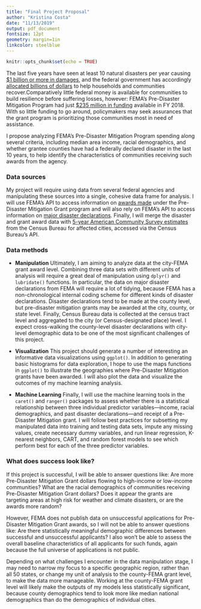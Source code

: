 ```yaml
---
title: "Final Project Proposal"
author: "Kristina Costa"
date: "11/13/2019"
output: pdf_document
fontsize: 12pt
geometry: margin=1in
linkcolor: steelblue
---
```


```r
knitr::opts_chunk$set(echo = TRUE)
```

The last five years have seen at least 10 natural disasters per year causing [$1 billion or more in damages](https://www.ncdc.noaa.gov/billions/), and the federal government has accordingly [allocated billions of dollars](https://www.washingtonpost.com/us-policy/2019/04/22/taxpayer-spending-us-disaster-fund-explodes-amid-climate-change-population-trends/) to help households and communities recover.Comparatively little federal money is available for communities to build resilience before suffering losses, however: FEMA's Pre-Disaster Mitigation Program had just [$235 million in funding](https://www.fema.gov/media-library-data/1538601697477-5a4a055c7600eaddad89348044fb664a/FY_2018_PDM_Fact_Sheet.pdf) available in FY 2018. With so little funding to go around, policymakers may seek assurances that the grant program is prioritizing those communities most in need of assistance. 

I propose analyzing FEMA's Pre-Disaster Mitigation Program spending along several criteria, including median area income, racial demographics, and whether grantee counties have had a federally declared disaster in the last 10 years, to help identify the characteristics of communities receiving such awards from the agency. 

### Data sources

My project will require using data from several federal agencies and manipulating these sources into a single, cohesive data frame for analysis. I will use FEMA's API to access information on [awards made](https://www.fema.gov/data-feeds_) under the Pre-Disaster Mitigation Grant program and will also rely on FEMA's API to access information on [major disaster declarations](https://www.fema.gov/openfema-dataset-disaster-declarations-summaries-v1). Finally, I will merge the disaster and grant award data with [5-year American Community Survey estimates](https://www.census.gov/data/developers/data-sets.html) from the Census Bureau for affected cities, accessed via the Census Bureau's API. 

### Data methods

* **Manipulation** Ultimately, I am aiming to analyze data at the city-FEMA grant award level. Combining three data sets with different units of analysis will require a great deal of manipulation using `dplyr()` and `lubridate()` functions. In particular, the data on major disaster declarations from FEMA will require a lot of tidying, because FEMA has a non-chronological internal coding scheme for different kinds of disaster declarations. Disaster declarations tend to be made at the county level, but pre-disaster mitigation grants may be awarded at the city, county, or state level. Finally, Census Bureau data is collected at the census tract level and aggregated to the city (or Census-designated place) level. I expect cross-walking the county-level disaster declarations with city-level demographic data to be one of the most significant challenges of this project. 

* **Visualization** This project should generate a number of interesting an informative data visualizations using `ggplot()`. In addition to generating basic histograms for data exploration, I hope to use the maps functions in `ggplot()` to illustrate the geographies where Pre-Disaster Mitigation grants have been awarded. I will also plot the data and visualize the outcomes of my machine learning analysis. 

* **Machine Learning** Finally, I will use the machine learning tools in the `caret()` and `ranger()` packages to assess whether there is a statistical relationship between three individual predictor variables—income, racial demographics, and past disaster declarations—and receipt of a Pre-Disaster Mitigation grant. I will follow best practices for subsetting my manipulated data into training and testing data sets, impute any missing values, create necessary dummy variables, and run linear regression, K-nearest neighbors, CART, and random forest models to see which perform best for each of the three predictor variables. 

### What does success look like?

If this project is successful, I will be able to answer questions like: Are more Pre-Disaster Mitigation Grant dollars flowing to high-income or low-income communities? What are the racial demographics of communities receiving Pre-Disaster Mitigation Grant dollars?  Does it appear the grants are targeting areas at high risk for weather and climate disasters, or are the awards more random? 

However, FEMA does not publish data on unsuccessful applications for Pre-Disaster Mitigation Grant awards, so I will not be able to answer questions like: Are there statistically meaningful demographic differences between successful and unsuccessful applicants? I also won't be able to assess the overall baseline characteristics of all applicants for such funds, again because the full universe of applications is not public.

Depending on what challenges I encounter in the data manipulation stage, I may need to narrow my focus to a specific geographic region, rather than all 50 states, or change my unit of analysis to the county-FEMA grant level, to make the data more manageable. Working at the county-FEMA grant level will likely make the outputs of my models less statistically significant, because county demographics tend to look more like median national demographics than do the demographics of individual cities. 